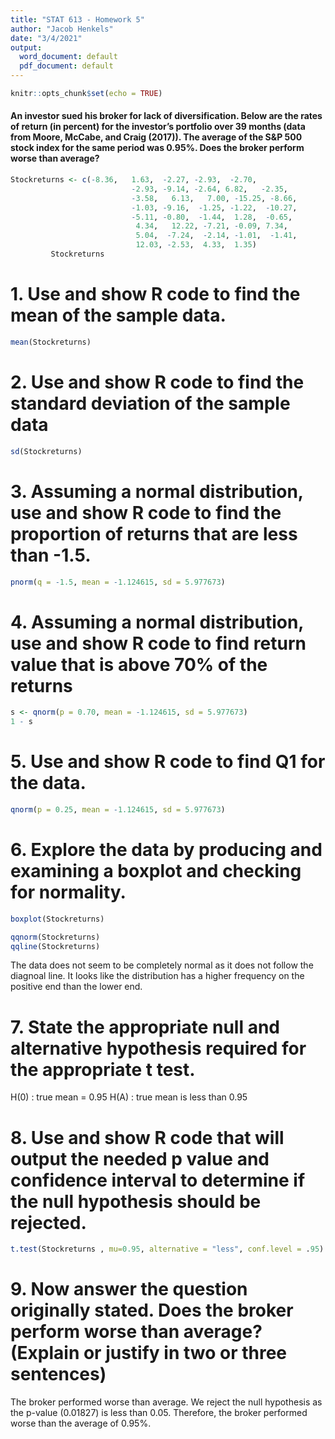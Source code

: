 ```yaml
---
title: "STAT 613 - Homework 5"
author: "Jacob Henkels"
date: "3/4/2021"
output:
  word_document: default
  pdf_document: default
---
```


```r
knitr::opts_chunk$set(echo = TRUE)
```

#### An investor sued his broker for lack of diversification. Below are the rates of return (in percent) for the investor’s portfolio over 39 months (data from Moore, McCabe, and Craig (2017)). The average of the S&P 500 stock index for the same period was 0.95%. Does the broker perform worse than average? 

```r
Stockreturns <- c(-8.36,   1.63,  -2.27, -2.93,  -2.70, 
                           -2.93, -9.14, -2.64, 6.82,   -2.35, 
                           -3.58,   6.13,   7.00, -15.25, -8.66,
                           -1.03, -9.16,  -1.25, -1.22,  -10.27,
                           -5.11, -0.80,  -1.44,  1.28,  -0.65,
                            4.34,   12.22, -7.21, -0.09, 7.34, 
                            5.04,  -7.24,  -2.14, -1.01,  -1.41, 
                            12.03, -2.53,  4.33,  1.35)
         Stockreturns
```

# 1. Use and show R code to find the mean of the sample data.

```r
mean(Stockreturns)
```

# 2. Use and show R code to find the standard deviation of the sample data

```r
sd(Stockreturns)
```

# 3. Assuming a normal distribution, use and show R code to find the proportion of returns that are less than  -1.5.

```r
pnorm(q = -1.5, mean = -1.124615, sd = 5.977673)
```

# 4. Assuming a normal distribution, use and show R code to find return value that is above 70% of the returns

```r
s <- qnorm(p = 0.70, mean = -1.124615, sd = 5.977673)
1 - s
```

# 5. Use and show R code to find Q1 for the data.

```r
qnorm(p = 0.25, mean = -1.124615, sd = 5.977673)
```

# 6. Explore the data by producing and examining a boxplot and checking for normality.

```r
boxplot(Stockreturns)
```

```r
qqnorm(Stockreturns)
qqline(Stockreturns)
```

The data does not seem to be completely normal as it does not follow the diagnoal line. It looks like the distribution has a higher frequency on the positive end than the lower end. 

# 7. State the appropriate null and alternative hypothesis required for the appropriate t test.

H(0) :  true mean = 0.95
H(A) :  true mean is less than 0.95


# 8. Use and show R code that will output the needed p value and confidence interval to determine if the null hypothesis should be rejected.

```r
t.test(Stockreturns , mu=0.95, alternative = "less", conf.level = .95)
```

# 9. Now answer the question originally stated.  Does the broker perform worse than average? (Explain or justify in two or three sentences)

The broker performed worse than average. We reject the null hypothesis as the p-value (0.01827) is less than 0.05. Therefore, the broker performed worse than the average of 0.95%.

















